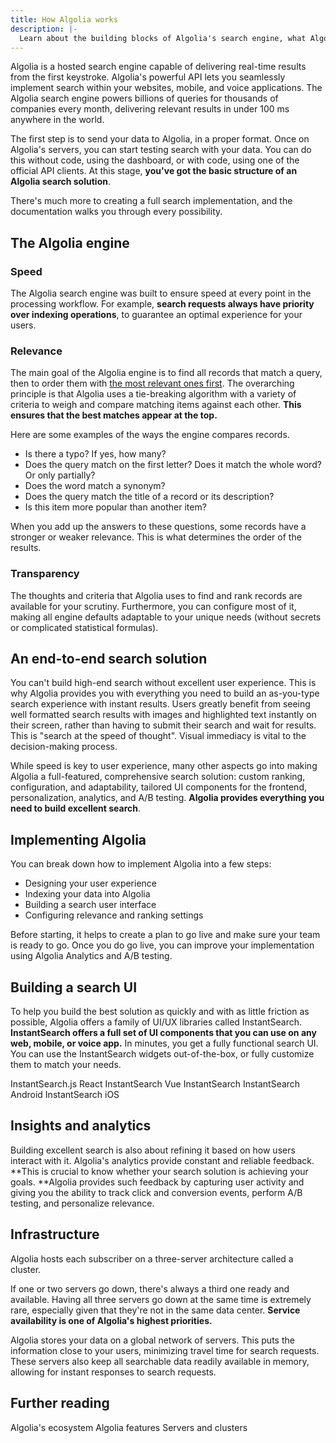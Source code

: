 ```yaml
---
title: How Algolia works
description: |-
  Learn about the building blocks of Algolia's search engine, what Algolia offers, and the full ecosystem it provides.
---
```


Algolia is a hosted search engine capable of delivering real-time results from the first keystroke.
Algolia's powerful API lets you seamlessly implement search within your websites, mobile, and voice applications.
The Algolia search engine powers billions of queries for thousands of companies every month, delivering relevant results in under 100 ms anywhere in the world.

The first step is to send your data to Algolia, in a proper format.
Once on Algolia's servers, you can start testing search with your data. You can do this without code, using the dashboard, or with code, using one of the official API clients.
At this stage, **you've got the basic structure of an Algolia search solution**.

There's much more to creating a full search implementation, and the documentation walks you through every possibility.

## The Algolia engine

### Speed

The Algolia search engine was built to ensure speed at every point in the processing workflow.
For example, **search requests always have priority over indexing operations**, to guarantee an optimal experience for your users.

### Relevance

The main goal of the Algolia engine is to find all records that match a query, then to order them with [the most relevant ones first](/guides/managing-results/relevance-overview/relevance-overview/).
The overarching principle is that Algolia uses a tie-breaking algorithm with a variety of criteria to weigh and compare matching items against each other.
**This ensures that the best matches appear at the top.**

Here are some examples of the ways the engine compares records.

- Is there a typo? If yes, how many?
- Does the query match on the first letter? Does it match the whole word? Or only partially?
- Does the word match a synonym?
- Does the query match the title of a record or its description?
- Is this item more popular than another item?

When you add up the answers to these questions, some records have a stronger or weaker relevance.
This is what determines the order of the results.

### Transparency

The thoughts and criteria that Algolia uses to find and rank records are available for your scrutiny.
Furthermore, you can configure most of it, making all engine defaults adaptable to your unique needs (without secrets or complicated statistical formulas).

## An end-to-end search solution

You can't build high-end search without excellent user experience.
This is why Algolia provides you with everything you need to build an as-you-type search experience with instant results.
Users greatly benefit from seeing well formatted search results with images and highlighted text instantly on their screen, rather than having to submit their search and wait for results.
This is "search at the speed of thought".
Visual immediacy is vital to the decision-making process.

While speed is key to user experience, many other aspects go into making Algolia a full-featured, comprehensive search solution: custom ranking, configuration, and adaptability, tailored UI components for the frontend, personalization, analytics, and A/B testing.
**Algolia provides everything you need to build excellent search**.

## Implementing Algolia

You can break down how to implement Algolia into a few steps:

- Designing your user experience
- Indexing your data into Algolia
- Building a search user interface
- Configuring relevance and ranking settings

Before starting, it helps to create a plan to go live and make sure your team is ready to go.
Once you do go live, you can improve your implementation using Algolia Analytics and A/B testing.

## Building a search UI

To help you build the best solution as quickly and with as little friction as possible, Algolia offers a family of UI/UX libraries called InstantSearch. **InstantSearch offers a full set of UI components that you can use on any web, mobile, or voice app.**
In minutes, you get a fully functional search UI.
You can use the InstantSearch widgets out-of-the-box, or fully customize them to match your needs.

<CardGroup cols={2}>
  <Card title="Guide" icon="book" href="https://www.algolia.com/doc/guides/building-search-ui/what-is-instantsearch/js/" horizontal="true">
    InstantSearch.js
  </Card>
  <Card title="Guide" icon="book" href="https://www.algolia.com/doc/guides/building-search-ui/what-is-instantsearch/react/" horizontal="true">
    React InstantSearch
  </Card>
  <Card title="Guide" icon="book" href="https://www.algolia.com/doc/guides/building-search-ui/what-is-instantsearch/vue/" horizontal="true">
    Vue InstantSearch
  </Card>
  <Card title="Guide" icon="book" href="https://www.algolia.com/doc/guides/building-search-ui/what-is-instantsearch/android/" horizontal="true">
    InstantSearch Android
  </Card>
  <Card title="Guide" icon="book" href="https://www.algolia.com/doc/guides/building-search-ui/what-is-instantsearch/ios/" horizontal="true">
    InstantSearch iOS
  </Card>
</CardGroup>

## Insights and analytics

Building excellent search is also about refining it based on how users interact with it. Algolia's analytics provide constant and reliable feedback.
**This is crucial to know whether your search solution is achieving your goals.
**Algolia provides such feedback by capturing user activity and giving you the ability to track click and conversion events, perform A/B testing, and personalize relevance.

## Infrastructure

Algolia hosts each subscriber on a three-server architecture called a cluster.

If one or two servers go down, there's always a third one ready and available.
Having all three servers go down at the same time is extremely rare, especially given that they're not in the same data center.
**Service availability is one of Algolia's highest priorities.**

Algolia stores your data on a global network of servers.
This puts the information close to your users, minimizing travel time for search requests.
These servers also keep all searchable data readily available in memory, allowing for instant responses to search requests.

## Further reading

<CardGroup cols={2}>
  <Card title="Guide" icon="book" href="/guides/getting-started/ecosystem/" horizontal="true">
    Algolia's ecosystem
  </Card>
  <Card title="Guide" icon="book" href="/guides/getting-started/features/" horizontal="true">
    Algolia features
  </Card>
  <Card title="Guide" icon="book" href="https://www.algolia.com/doc/guides/scaling/servers-clusters/" horizontal="true">
    Servers and clusters
  </Card>
</CardGroup>
